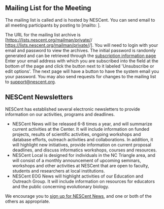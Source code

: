 ==Mailing List for the Meeting==

The mailing list is called {{GroupEmailName}} and is hosted by NESCent. You can send email to all meeting participants by posting to [mailto:{{GroupEmail}} {{GroupEmail}}].

The URL for the mailing list archive is  [https://lists.nescent.org/mailman/private/{{GroupEmailName}}/ https://lists.nescent.org/mailman/private/{{GroupEmailName}}/]. You will need to login with your email and password to view the archives. The initial password is randomly generated and can be retrieved through the [https://lists.nescent.org/mailman/listinfo/wg_demo subscription information page] Enter your email address with which you are subscribed into the field at the bottom of the page and click the button next to it labeled 'Unsubscribe or edit options'. The next page will have a button to have the system email you your password. You may also send requests for changes to the mailing list to [mailto:support@nescent.org support@nescent.org].

==NESCent Newsletters==

NESCent has established several electronic newsletters to provide information on our activities, programs and deadlines.

* NESCent News will be released 6-8 times a year, and will summarize current activities at the Center. It will include information on funded projects, results of scientific activities, ongoing workshops and database efforts, outreach activities and collaborations. In addition, it will highlight new initiatives, provide information on current proposal deadlines, and discuss informatics workshops, courses and resources.
* NESCent Local is designed for individuals in the NC Triangle area, and will consist of a monthly announcement of upcoming seminars, workshops and other activities at NESCent that are open to faculty, students and researchers at local institutions.
* NESCent EOG News will highlight activities of our Education and Outreach Group. It will include information on resources for educators and the public concerning evolutionary biology.

We encourage you to [http://www.nescent.org/main/contact.html sign up for NESCent News], and one or both of the others as appropriate.